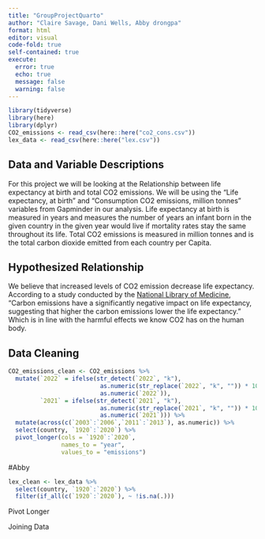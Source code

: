 ```yaml
---
title: "GroupProjectQuarto"
author: "Claire Savage, Dani Wells, Abby drongpa"
format: html
editor: visual
code-fold: true
self-contained: true
execute: 
  error: true
  echo: true
  message: false
  warning: false
---
```


```r
library(tidyverse)
library(here)
library(dplyr)
CO2_emissions <- read_csv(here::here("co2_cons.csv"))
lex_data <- read_csv(here::here("lex.csv"))
```

## Data and Variable Descriptions

For this project we will be looking at the Relationship between life expectancy at birth and total CO2 emissions. We will be using the "Life expectancy, at birth" and "Consumption CO2 emissions, million tonnes" variables from Gapminder in our analysis. Life expectancy at birth is measured in years and measures the number of years an infant born in the given country in the given year would live if mortality rates stay the same throughout its life. Total CO2 emissions is measured in million tonnes and is the total carbon dioxide emitted from each country per Capita.

## Hypothesized Relationship

We believe that increased levels of CO2 emission decrease life expectancy. According to a study conducted by the [National Library of Medicine](https://www.ncbi.nlm.nih.gov/pmc/articles/PMC8782287/#:~:text=Carbon%20emissions%20have%20a%20significantly,decreases%20life%20expectancy%20by%200.012%25.), “Carbon emissions have a significantly negative impact on life expectancy, suggesting that higher the carbon emissions lower the life expectancy.” Which is in line with the harmful effects we know CO2 has on the human body.

## Data Cleaning

```r
CO2_emissions_clean <- CO2_emissions %>%
  mutate(`2022` = ifelse(str_detect(`2022`, "k"), 
                          as.numeric(str_replace(`2022`, "k", "")) * 1000, 
                          as.numeric(`2022`)),
         `2021` = ifelse(str_detect(`2021`, "k"), 
                          as.numeric(str_replace(`2021`, "k", "")) * 1000, 
                          as.numeric(`2021`))) %>% 
  mutate(across(c(`2003`:`2006`,`2011`:`2013`), as.numeric)) %>% 
  select(country, `1920`:`2020`) %>% 
  pivot_longer(cols = `1920`:`2020`,
               names_to = "year",
               values_to = "emissions")


```

#Abby

```r
lex_clean <- lex_data %>%
  select(country, `1920`:`2020`) %>%
  filter(if_all(c(`1920`:`2020`), ~ !is.na(.)))


```

Pivot Longer

Joining Data
